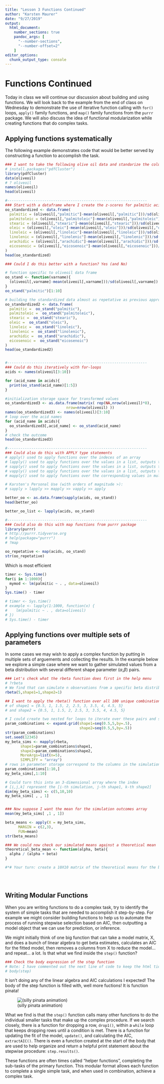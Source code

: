 ```yaml
---
title: "Lesson 3 Functions Continued"
author: "Karsten Maurer"
date: "9/27/2019"
output: 
  html_document:
    number_sections: true
    pandoc_args: [
      "--number-sections",
      "--number-offset=2"
    ]
editor_options: 
  chunk_output_type: console
---
```



# Functions Continued

Today in class we will continue our discussion about building and using functions. We will look back to the example from the end of class on Wednesday to demonstrate the use of iterative function calling with `for()` loops, `apply()` family functions, and `map()` family functions from the `purrr` package. We will also discuss the idea of functional modularization while creating functions that do complex tasks. 

## Applying functions systematically

The following example demonstrates code that would be better served by constructing a function to accomplish the task.

```r

### I want to take the following olive oil data and standarize the columns
# install.packages("pdfCluster")
library(pdfCluster)
data(oliveoil)
# ? oliveoil
names(oliveoil)
head(oliveoil)

#----------------------------------------------------------------
### Start with a dataframe where I create the z-scores for palmitic acid, then add the rest 
oo_standardized <- data.frame(
  palmitic = (oliveoil[,"palmitic"]-mean(oliveoil[,"palmitic"]))/sd(oliveoil[,"palmitic"]),
  palmitoleic = (oliveoil[,"palmitoleic"]-mean(oliveoil[,"palmitoleic"]))/sd(oliveoil[,"palmitoleic"]),
  stearic = (oliveoil[,"stearic"]-mean(oliveoil[,"stearic"]))/sd(oliveoil[,"stearic"]),
  oleic = (oliveoil[,"oleic"]-mean(oliveoil[,"oleic"]))/sd(oliveoil[,"oleic"]),
  linoleic = (oliveoil[,"linoleic"]-mean(oliveoil[,"linoleic"]))/sd(oliveoil[,"linoleic"]),
  linolenic = (oliveoil[,"linolenic"]-mean(oliveoil[,"linolenic"]))/sd(oliveoil[,"linolenic"]),
  arachidic = (oliveoil[,"arachidic"]-mean(oliveoil[,"arachidic"]))/sd(oliveoil[,"arachidic"]),
  eicosenoic = (oliveoil[,"eicosenoic"]-mean(oliveoil[,"eicosenoic"]))/sd(oliveoil[,"eicosenoic"])
)
head(oo_standardized)

### Could I do this better with a function? Yes (and No)

# function specific to oliveoil data frame
oo_stand <- function(varname){
  (oliveoil[,varname]-mean(oliveoil[,varname]))/sd(oliveoil[,varname])
}
oo_stand("palmitic")[1:10]

# building the standardized data almost as repetative as previous approach
oo_standardized2 <- data.frame(
  palmitic =  oo_stand("palmitic"),
  palmitoleic =  oo_stand("palmitoleic"),
  stearic =  oo_stand("stearic"),
  oleic =  oo_stand("oleic"),
  linoleic =  oo_stand("linoleic"),
  linolenic =  oo_stand("linolenic"),
  arachidic =  oo_stand("arachidic"),
  eicosenoic =  oo_stand("eicosenoic")
)
head(oo_standardized2)


#----------------------------------------------------------------
### Could do this iteratively with for-loops
acids <- names(oliveoil[3:10])

for (acid_name in acids){
  print(oo_stand(acid_name)[1:5])
}

#initialization storage space for transformed values
oo_standardized3 <- as.data.frame(matrix( rep(NA,nrow(oliveoil)*8), 
                            nrow=nrow(oliveoil) ))
names(oo_standardized3) <- names(oliveoil)[3:10]
# loop over the acid names
for (acid_name in acids){
  oo_standardized3[,acid_name] <- oo_stand(acid_name)
}
# check the outcome
head(oo_standardized3)

#----------------------------------------------------------------
### Could also do this with APPLY type statements
# apply() used to apply functions over the indeces of an array 
# lapply() used to apply functions over the values in a list, outputs to a list
# sapply() used to apply functions over the values in a list, outputs to a simplified array 
# vapply() used to apply functions over the values in a list, outputs to sepecified object type
# mapply() used to apply functions over the corresponding values in multiple lists

# Karsten's Personal Use (with orders of magnitude >):
# sapply > lapply >> mapply >> vapply >> apply

better_oo <- as.data.frame(sapply(acids, oo_stand))
head(better_oo)

better_oo_list <- lapply(acids, oo_stand)

#----------------------------------------------------------------
### Could also do this with map functions from purrr package
library(purrr)
# http://purrr.tidyverse.org 
# help(package="purrr")
# ?map

oo_repetative <- map(acids, oo_stand)
str(oo_repetative)

```

Which is most efficient
```r
timer <- Sys.time()
for(i in 1:1000){
  mymod <- lm(palmitic ~ . , data=oliveoil)
}
Sys.time() - timer

# timer <- Sys.time()
# example <- lapply(1:1000, function(x) {
#    lm(palmitic ~ . , data=oliveoil)
# })
# Sys.time() - timer

```


## Applying functions over multiple sets of parameters

In some cases we may wish to apply a complex function by putting in multiple sets of arguements and collecting the results. In the example below we explore a simple case where we want to gather simulated values from a beta distribution with several different shape parameter ($\alpha$,$\beta$) pairs. 

```r
### Let's check what the rbeta function does first in the help menu
# ?rbeta
# We find that can simulate n observations from a specific beta distribution
rbeta(5,shape1=1,shape2=1)

## I want to apply the rbeta() function over all 100 unique combinations
# of shape1 = {0.5, 1, 1.5, 2, 2.5, 3, 3.5, 4, 4.5, 5}
# and shape2 = {0.5, 1, 1.5, 2, 2.5, 3, 3.5, 4, 4.5, 5}

# I could create two nested for loops to iterate over these pairs and store as it loops, but that is messy
param_combinations <- expand.grid(shape1=seq(0.5,5,by=.5),
                                  shape2=seq(0.5,5,by=.5))
str(param_combinations)
set.seed(12345)
my_beta_sims <- mapply(rbeta, 
       shape1=param_combinations$shape1,
       shape2=param_combinations$shape2,
       MoreArgs=list(n=5),
       SIMPLIFY = "array")
# rows in parameter storage correspond to the columns in the simulation array
param_combinations[1:10,]
my_beta_sims[,1:10]

# Could turn this into an 3-dimensional array where the index
# [i,j,k] represent the [i-th simulation, j-th shape1, k-th shape2] 
dim(my_beta_sims) <- c(5,10,10)
my_beta_sims[ , , 1]


### Now suppose I want the mean for the simulation outcomes array
mean(my_beta_sims[ ,1 , 1])

beta_means <- apply(X = my_beta_sims,
      MARGIN = c(2,3),
      FUN=mean)
str(beta_means)

### We could now check our simulated means against a theoretical mean
theoretical_beta_mean <- function(alpha, beta){
  alpha / (alpha + beta)
}

#*# Your turn: create a 10X10 matrix of the theoretical means for the beta distribution using the function above





```


## Writing Modular Functions

When you are writing functions to do a complex task, try to identify the system of simple tasks that are needed to accomplish it step-by-step. For example we might consider building functions to help us to automate the process of running stepwise selection based on AIC, then outputting a model object that we can use for prediction, or inference. 

We might initially think of one big function that can take a model matrix, X, and does a bunch of linear algebra to get beta estimates, calculates an AIC for the fitted model, then removes a columns from X to reduce the model... and repeat... a lot. Is that what we find inside the `step()` function?

```r
### Check the body expression of the step function 
# Note: I have commented out the next line of code to keep the html tidy, uncomment to check it out
# body(step)
```

It isn't doing any of the linear algebra and AIC calculations I expected! The body of the step function is filled with, well more fuctions! It is function pinata!

![(silly pinata animation)](https://media.giphy.com/media/103lPvxq3k01l6/giphy.gif)

What we find is that the `step()` function calls many other functions to do the individual smaller tasks that make up the complex procedure. If we search closely, there is a function for dropping a row, `drop1()`, within a `while` loop that keeps dropping rows until a condition is met. There is a function for updating the fit of the model, `update()`, and calculating the AIC, `extractAIC()`. There is even a function created at the start of the body that are used to help organize and return a helpful print statement about the stepwise procedure: `step.results()`. 

These functions are often times called "helper functions", completing the sub-tasks of the primary function. This modular format allows each function to complete a single simple task, and when used in combination, achieve a complex task. 


